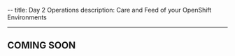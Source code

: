 --
title: Day 2 Operations
description: Care and Feed of your OpenShift Environments

---


## COMING SOON
